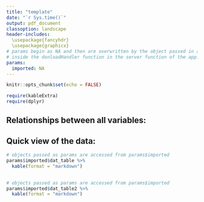 ```yaml
---
title: "template"
date: "`r Sys.time()`"
output: pdf_document
classoption: landscape
header-includes:
  \usepackage{fancyhdr}
  \usepackage{graphicx}
# params begin as NA and then are overwritten by the object passed in as params in the render function
# inside the donloadHandler function in the server function of the app.
params:
  imported: NA
---
```


```r
knitr::opts_chunk$set(echo = FALSE)
```

\addtolength{\headheight}{3.0cm} 
\fancypagestyle{plain}{} 
\pagestyle{fancy} 
\fancyhead[R]{\includegraphics[width = 100pt]{logoRoche2.jpg}}
\renewcommand{\headrulewidth}{0pt} 

```r

require(kableExtra)
require(dplyr)

```

## Relationships between all variables:

## Quick view of the data:

```r

# objects passed as params are accessed from params$imported
params$imported$dat_table %>% 
  kable(format = "markdown")
  
```

\pagebreak

```r

# objects passed as params are accessed from params$imported
params$imported$dat_table2 %>% 
  kable(format = "markdown")
  
```